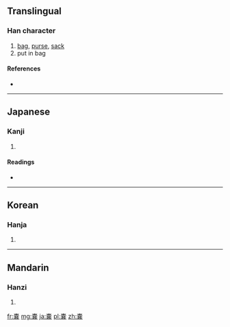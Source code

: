 {{also|囊}}
==Translingual==

===Han character===
{{Han char|rn=30|rad=口|as=15|sn=18|four=|canj=十金廿廿女 (JCTTV)}}

# [[bag]], [[purse]], [[sack]]
# put in bag

====References====
* {{Han ref|kx=0213.171|hdz=10699.041|uh=56A2|ud=22178}}

----

==Japanese==

===Kanji===
{{ja-kanji|grade=|rs=口15}}

# {{defn|lang=ja|sort=口15}}

====Readings====
* {{ja-readings|on=[[のう]] (nō)|kun=[[ふくろ]] (fukuro)}}

----

==Korean==

===Hanja===
{{ko-hanja|hangeul=낭|rv=nang|mr=nang}}

# {{defn|lang=ko|sort=口15}}

----

==Mandarin==

===Hanzi===
{{cmn-hanzi|pin=[[áo]] ([[ao2]]), [[náng]] ([[nang2]])|wg=ao<sup>2</sup>, nang<sup>2</sup>}}

# {{defn|lang=cmn|sort=口15}}

[[fr:嚢]]
[[mg:嚢]]
[[ja:嚢]]
[[pl:嚢]]
[[zh:嚢]]